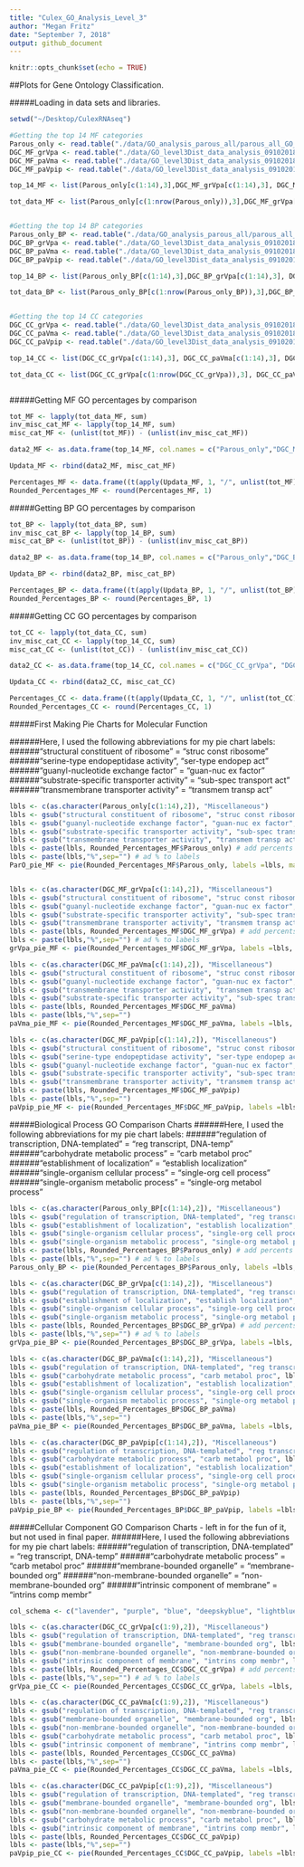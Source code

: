 ```yaml
---
title: "Culex_GO_Analysis_Level_3"
author: "Megan Fritz"
date: "September 7, 2018"
output: github_document
---
```


```r
knitr::opts_chunk$set(echo = TRUE)
```

##Plots for Gene Ontology Classification.

#####Loading in data sets and libraries.
```r

setwd("~/Desktop/CulexRNAseq")

#Getting the top 14 MF categories
Parous_only <- read.table("./data/GO_analysis_parous_all/parous_all_GO_Dist_Level3_first3cols_MF.txt", sep = "\t", header = T)
DGC_MF_grVpa <- read.table("./data/GO_level3Dist_data_analysis_09102018/gravidVparous/gravidVparous_GODist_level3_first3colsMF.txt", sep = "\t", header = T)
DGC_MF_paVma <- read.table("./data/GO_level3Dist_data_analysis_09102018/parousVmales/parousVmales_GODist_level3_first3cols_MF.txt", sep = "\t", header = T)
DGC_MF_paVpip <- read.table("./data/GO_level3Dist_data_analysis_09102018/parousVpipiens/parousVpipiens_GODist_level3_first3cols_MF.txt", sep = "\t", header = T)

top_14_MF <- list(Parous_only[c(1:14),3],DGC_MF_grVpa[c(1:14),3], DGC_MF_paVma[c(1:14),3], DGC_MF_paVpip[c(1:14),3])

tot_data_MF <- list(Parous_only[c(1:nrow(Parous_only)),3],DGC_MF_grVpa[c(1:nrow(DGC_MF_grVpa)),3], DGC_MF_paVma[c(1:nrow(DGC_MF_paVma)),3], DGC_MF_paVpip[c(1:nrow(DGC_MF_paVpip)),3])


#Getting the top 14 BP categories
Parous_only_BP <- read.table("./data/GO_analysis_parous_all/parous_all_GO_Dist_Level3_first3cols_BP.txt", sep = "\t", header = T)
DGC_BP_grVpa <- read.table("./data/GO_level3Dist_data_analysis_09102018/gravidVparous/gravidVparous_GODist_level3_first3cols_BP.txt", sep = "\t", header = T)
DGC_BP_paVma <- read.table("./data/GO_level3Dist_data_analysis_09102018/parousVmales/parousVmales_GODist_level3_first3cols_BP.txt", sep = "\t", header = T)
DGC_BP_paVpip <- read.table("./data/GO_level3Dist_data_analysis_09102018/parousVpipiens/parousVpipiens_GODist_level3_first3cols_BP.txt", sep = "\t", header = T)

top_14_BP <- list(Parous_only_BP[c(1:14),3],DGC_BP_grVpa[c(1:14),3], DGC_BP_paVma[c(1:14),3], DGC_BP_paVpip[c(1:14),3])

tot_data_BP <- list(Parous_only_BP[c(1:nrow(Parous_only_BP)),3],DGC_BP_grVpa[c(1:nrow(DGC_BP_grVpa)),3], DGC_BP_paVma[c(1:nrow(DGC_BP_paVma)),3], DGC_BP_paVpip[c(1:nrow(DGC_BP_paVpip)),3])


#Getting the top 14 CC categories
DGC_CC_grVpa <- read.table("./data/GO_level3Dist_data_analysis_09102018/gravidVparous/gravidVparous_GODist_level3_first3cols_CC.txt", sep = "\t", header = T)
DGC_CC_paVma <- read.table("./data/GO_level3Dist_data_analysis_09102018/parousVmales/parousVmales_GODist_level3_first3cols_CC.txt", sep = "\t", header = T)
DGC_CC_paVpip <- read.table("./data/GO_level3Dist_data_analysis_09102018/parousVpipiens/parousVpipiens_GODist_level3_first3cols_CC.txt", sep = "\t", header = T)

top_14_CC <- list(DGC_CC_grVpa[c(1:14),3], DGC_CC_paVma[c(1:14),3], DGC_CC_paVpip[c(1:14),3])

tot_data_CC <- list(DGC_CC_grVpa[c(1:nrow(DGC_CC_grVpa)),3], DGC_CC_paVma[c(1:nrow(DGC_CC_paVma)),3], DGC_CC_paVpip[c(1:nrow(DGC_CC_paVpip)),3])



```

#####Getting MF GO percentages by comparison
```r

tot_MF <- lapply(tot_data_MF, sum)
inv_misc_cat_MF <- lapply(top_14_MF, sum)
misc_cat_MF <- (unlist(tot_MF)) - (unlist(inv_misc_cat_MF))

data2_MF <- as.data.frame(top_14_MF, col.names = c("Parous_only","DGC_MF_grVpa", "DGC_MF_paVma", "DGC_MF_paVpip"))

Updata_MF <- rbind(data2_MF, misc_cat_MF)

Percentages_MF <- data.frame((t(apply(Updata_MF, 1, "/", unlist(tot_MF)))*100))
Rounded_Percentages_MF <- round(Percentages_MF, 1)

```

#####Getting BP GO percentages by comparison
```r

tot_BP <- lapply(tot_data_BP, sum)
inv_misc_cat_BP <- lapply(top_14_BP, sum)
misc_cat_BP <- (unlist(tot_BP)) - (unlist(inv_misc_cat_BP))

data2_BP <- as.data.frame(top_14_BP, col.names = c("Parous_only","DGC_BP_grVpa", "DGC_BP_paVma", "DGC_BP_paVpip"))

Updata_BP <- rbind(data2_BP, misc_cat_BP)

Percentages_BP <- data.frame((t(apply(Updata_BP, 1, "/", unlist(tot_BP)))*100))
Rounded_Percentages_BP <- round(Percentages_BP, 1)

```

#####Getting CC GO percentages by comparison
```r

tot_CC <- lapply(tot_data_CC, sum)
inv_misc_cat_CC <- lapply(top_14_CC, sum)
misc_cat_CC <- (unlist(tot_CC)) - (unlist(inv_misc_cat_CC))

data2_CC <- as.data.frame(top_14_CC, col.names = c("DGC_CC_grVpa", "DGC_CC_paVma", "DGC_CC_paVpip"))

Updata_CC <- rbind(data2_CC, misc_cat_CC)

Percentages_CC <- data.frame((t(apply(Updata_CC, 1, "/", unlist(tot_CC)))*100))
Rounded_Percentages_CC <- round(Percentages_CC, 1)

```

#####First Making Pie Charts for Molecular Function

######Here, I used the following abbreviations for my pie chart labels:
######"structural constituent of ribosome" = "struc const ribosome"
######"serine-type endopeptidase activity", "ser-type endopep act"
######"guanyl-nucleotide exchange factor" = "guan-nuc ex factor"
######"substrate-specific transporter activity" = "sub-spec transport act"
######"transmembrane transporter activity" = "transmem transp act"

```r

lbls <- c(as.character(Parous_only[c(1:14),2]), "Miscellaneous")
lbls <- gsub("structural constituent of ribosome", "struc const ribosome", lbls)
lbls <- gsub("guanyl-nucleotide exchange factor", "guan-nuc ex factor", lbls)
lbls <- gsub("substrate-specific transporter activity", "sub-spec transport act", lbls)
lbls <- gsub("transmembrane transporter activity", "transmem transp act", lbls)
lbls <- paste(lbls, Rounded_Percentages_MF$Parous_only) # add percents to labels
lbls <- paste(lbls,"%",sep="") # ad % to labels 
ParO_pie_MF <- pie(Rounded_Percentages_MF$Parous_only, labels =lbls, main = "Top Molecular Function GO Categories for Parous CAL1", radius = 0.9, col = rainbow(length(lbls)), cex = 0.75, cex.main = 0.75, tck=.2, init.angle = 30)


lbls <- c(as.character(DGC_MF_grVpa[c(1:14),2]), "Miscellaneous")
lbls <- gsub("structural constituent of ribosome", "struc const ribosome", lbls)
lbls <- gsub("guanyl-nucleotide exchange factor", "guan-nuc ex factor", lbls)
lbls <- gsub("substrate-specific transporter activity", "sub-spec transport act", lbls)
lbls <- gsub("transmembrane transporter activity", "transmem transp act", lbls)
lbls <- paste(lbls, Rounded_Percentages_MF$DGC_MF_grVpa) # add percents to labels
lbls <- paste(lbls,"%",sep="") # ad % to labels 
grVpa_pie_MF <- pie(Rounded_Percentages_MF$DGC_MF_grVpa, labels =lbls, main = "Top Molecular Function GO Categories for Gravid CAL1 versus Parous CAL1 Comparison", radius = 0.9, col = rainbow(length(lbls)), cex = 0.75, cex.main = 0.75, tck=.2, init.angle = 30)

lbls <- c(as.character(DGC_MF_paVma[c(1:14),2]), "Miscellaneous")
lbls <- gsub("structural constituent of ribosome", "struc const ribosome", lbls)
lbls <- gsub("guanyl-nucleotide exchange factor", "guan-nuc ex factor", lbls)
lbls <- gsub("transmembrane transporter activity", "transmem transp act", lbls)
lbls <- gsub("substrate-specific transporter activity", "sub-spec transport act", lbls)
lbls <- paste(lbls, Rounded_Percentages_MF$DGC_MF_paVma) 
lbls <- paste(lbls,"%",sep="") 
paVma_pie_MF <- pie(Rounded_Percentages_MF$DGC_MF_paVma, labels =lbls, main = "Top Molecular Function GO Categories for Parous CAL1 versus Male CAL1 Comparison", radius = 0.9, col = rainbow(length(lbls)), cex = 0.75, cex.main = 0.75, tck=.2, init.angle = 30)

lbls <- c(as.character(DGC_MF_paVpip[c(1:14),2]), "Miscellaneous")
lbls <- gsub("structural constituent of ribosome", "struc const ribosome", lbls)
lbls <- gsub("serine-type endopeptidase activity", "ser-type endopep act", lbls)
lbls <- gsub("guanyl-nucleotide exchange factor", "guan-nuc ex factor", lbls)
lbls <- gsub("substrate-specific transporter activity", "sub-spec transport act", lbls)
lbls <- gsub("transmembrane transporter activity", "transmem transp act", lbls)
lbls <- paste(lbls, Rounded_Percentages_MF$DGC_MF_paVpip) 
lbls <- paste(lbls,"%",sep="") 
paVpip_pie_MF <- pie(Rounded_Percentages_MF$DGC_MF_paVpip, labels =lbls, main = "Top Molecular Function GO Categories for Parous CAL1 versus IL2 Comparison", radius = 0.9, col = rainbow(length(lbls)), cex = 0.75, cex.main = 0.75, tck=.2, init.angle = 30)


```

#####Biological Process GO Comparison Charts
######Here, I used the following abbreviations for my pie chart labels:
######"regulation of transcription, DNA-templated" = "reg transcript, DNA-temp"
######"carbohydrate metabolic process" = "carb metabol proc"
######"establishment of localization" = "establish localization"
######"single-organism cellular process" = "single-org cell process"
######"single-organism metabolic process" = "single-org metabol process"

```r

lbls <- c(as.character(Parous_only_BP[c(1:14),2]), "Miscellaneous")
lbls <- gsub("regulation of transcription, DNA-templated", "reg transcript, DNA-temp", lbls)
lbls <- gsub("establishment of localization", "establish localization", lbls)
lbls <- gsub("single-organism cellular process", "single-org cell process", lbls)
lbls <- gsub("single-organism metabolic process", "single-org metabol process", lbls)
lbls <- paste(lbls, Rounded_Percentages_BP$Parous_only) # add percents to labels
lbls <- paste(lbls,"%",sep="") # ad % to labels 
Parous_only_BP <- pie(Rounded_Percentages_BP$Parous_only, labels =lbls, main = "Top Biological Process GO Categories for Parous CAL1", radius = 0.9, cex = 0.75, cex.main = 0.75, tck=.2, init.angle = 120)

lbls <- c(as.character(DGC_BP_grVpa[c(1:14),2]), "Miscellaneous")
lbls <- gsub("regulation of transcription, DNA-templated", "reg transcript, DNA-temp", lbls)
lbls <- gsub("establishment of localization", "establish localization", lbls)
lbls <- gsub("single-organism cellular process", "single-org cell process", lbls)
lbls <- gsub("single-organism metabolic process", "single-org metabol process", lbls)
lbls <- paste(lbls, Rounded_Percentages_BP$DGC_BP_grVpa) # add percents to labels
lbls <- paste(lbls,"%",sep="") # ad % to labels 
grVpa_pie_BP <- pie(Rounded_Percentages_BP$DGC_BP_grVpa, labels =lbls, main = "Top Biological Process GO Categories for Gravid CAL1 versus Parous CAL1 Comparison", radius = 0.9, cex = 0.75, cex.main = 0.75, tck=.2, init.angle = 120)

lbls <- c(as.character(DGC_BP_paVma[c(1:14),2]), "Miscellaneous")
lbls <- gsub("regulation of transcription, DNA-templated", "reg transcript, DNA-temp", lbls)
lbls <- gsub("carbohydrate metabolic process", "carb metabol proc", lbls)
lbls <- gsub("establishment of localization", "establish localization", lbls)
lbls <- gsub("single-organism cellular process", "single-org cell process", lbls)
lbls <- gsub("single-organism metabolic process", "single-org metabol process", lbls)
lbls <- paste(lbls, Rounded_Percentages_BP$DGC_BP_paVma) 
lbls <- paste(lbls,"%",sep="") 
paVma_pie_BP <- pie(Rounded_Percentages_BP$DGC_BP_paVma, labels =lbls, main = "Top Biological Process GO Categories for Parous CAL1 versus Male CAL1 Comparison", radius = 0.9, cex = 0.75, cex.main = 0.75, tck=.2, init.angle = 120)

lbls <- c(as.character(DGC_BP_paVpip[c(1:14),2]), "Miscellaneous")
lbls <- gsub("regulation of transcription, DNA-templated", "reg transcript, DNA-temp", lbls)
lbls <- gsub("carbohydrate metabolic process", "carb metabol proc", lbls)
lbls <- gsub("establishment of localization", "establish localization", lbls)
lbls <- gsub("single-organism cellular process", "single-org cell process", lbls)
lbls <- gsub("single-organism metabolic process", "single-org metabol process", lbls)
lbls <- paste(lbls, Rounded_Percentages_BP$DGC_BP_paVpip) 
lbls <- paste(lbls,"%",sep="") 
paVpip_pie_BP <- pie(Rounded_Percentages_BP$DGC_BP_paVpip, labels =lbls, main = "Top Biological Process GO Categories for Parous CAL1 versus IL2 Comparison", radius = 0.9,  cex = 0.75, cex.main = 0.75, tck=.2, init.angle = 120)


```


#####Cellular Component GO Comparison Charts - left in for the fun of it, but not used in final paper.
######Here, I used the following abbreviations for my pie chart labels:
######"regulation of transcription, DNA-templated" = "reg transcript, DNA-temp"
######"carbohydrate metabolic process" = "carb metabol proc"
######"membrane-bounded organelle" = "membrane-bounded org"
######"non-membrane-bounded organelle" = "non-membrane-bounded org"
######"intrinsic component of membrane" = "intrins comp membr"


```r

col_schema <- c("lavender", "purple", "blue", "deepskyblue", "lightblue", "grey", "orange","darkorange", "tan", "brown", "chocolate", "gold", "yellow3", "yellow", "lightyellow")

lbls <- c(as.character(DGC_CC_grVpa[c(1:9),2]), "Miscellaneous")
lbls <- gsub("regulation of transcription, DNA-templated", "reg transcript, DNA-temp", lbls)
lbls <- gsub("membrane-bounded organelle", "membrane-bounded org", lbls)
lbls <- gsub("non-membrane-bounded organelle", "non-membrane-bounded org", lbls)
lbls <- gsub("intrinsic component of membrane", "intrins comp membr", lbls)
lbls <- paste(lbls, Rounded_Percentages_CC$DGC_CC_grVpa) # add percents to labels
lbls <- paste(lbls,"%",sep="") # ad % to labels 
grVpa_pie_CC <- pie(Rounded_Percentages_CC$DGC_CC_grVpa, labels =lbls, main = "Top Cellular Component GO Categories for Gravid CAL1 versus Parous CAL1 Comparison", radius = 0.9, cex = 0.75, cex.main = 0.75, tck=.2, init.angle = 35, col= col_schema)

lbls <- c(as.character(DGC_CC_paVma[c(1:9),2]), "Miscellaneous")
lbls <- gsub("regulation of transcription, DNA-templated", "reg transcript, DNA-temp", lbls)
lbls <- gsub("membrane-bounded organelle", "membrane-bounded org", lbls)
lbls <- gsub("non-membrane-bounded organelle", "non-membrane-bounded org", lbls)
lbls <- gsub("carbohydrate metabolic process", "carb metabol proc", lbls)
lbls <- gsub("intrinsic component of membrane", "intrins comp membr", lbls)
lbls <- paste(lbls, Rounded_Percentages_CC$DGC_CC_paVma) 
lbls <- paste(lbls,"%",sep="") 
paVma_pie_CC <- pie(Rounded_Percentages_CC$DGC_CC_paVma, labels =lbls, main = "Top Cellular Component GO Categories for Parous CAL1 versus Male CAL1 Comparison", radius = 0.9, cex = 0.75, cex.main = 0.75, tck=.2, init.angle = 60, col= col_schema)

lbls <- c(as.character(DGC_CC_paVpip[c(1:9),2]), "Miscellaneous")
lbls <- gsub("regulation of transcription, DNA-templated", "reg transcript, DNA-temp", lbls)
lbls <- gsub("membrane-bounded organelle", "membrane-bounded org", lbls)
lbls <- gsub("non-membrane-bounded organelle", "non-membrane-bounded org", lbls)
lbls <- gsub("carbohydrate metabolic process", "carb metabol proc", lbls)
lbls <- gsub("intrinsic component of membrane", "intrins comp membr", lbls)
lbls <- paste(lbls, Rounded_Percentages_CC$DGC_CC_paVpip) 
lbls <- paste(lbls,"%",sep="") 
paVpip_pie_CC <- pie(Rounded_Percentages_CC$DGC_CC_paVpip, labels =lbls, main = "Top Cellular Component GO Categories for Parous CAL1 versus IL2 Comparison", radius = 0.9,  cex = 0.75, cex.main = 0.75, tck=.2, init.angle = 50, col= col_schema)



```
